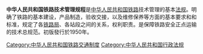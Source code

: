 {{unreferenced|time=2017-11-15T03:55:24+00:00}}
'''中华人民共和国铁路技术管理规程'''是[[中华人民共和国铁路|中华人民共和国铁路]]技术管理的基本[[法规|法规]]。明确了铁路的基本建设，产品制造，验收交接，以及维修保养等方面的基本要求和和标准，规定了各[[铁路局|铁路局]]、各站段之间的关系，权利职责。是保障铁路安全正点运输的技术总规范。初版發行於1950年。

[[Category:中华人民共和国铁路交通制度|Category:中华人民共和国铁路交通制度]]
[[Category:中华人民共和国行政法规|Category:中华人民共和国行政法规]]